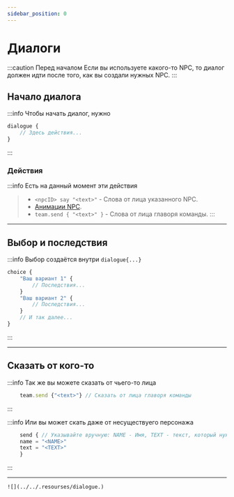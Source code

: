 ```yaml
---
sidebar_position: 0
---
```


# Диалоги

:::caution Перед началом
Если вы используете какого-то NPC, то диалог должен идти после того, как вы создали нужных NPC.
:::
## Начало диалога

:::info Чтобы начать диалог, нужно
```jsx
dialogue {
    // Здесь действия...
}
```
:::

### Действия

:::info Есть на данный момент эти действия
> - `<npcID> say "<text>"` - Слова от лица указанного NPC.
> - [Анимации NPC](../NPCs/actions-npc).
> - `team.send { "<text>" }` - Слова от лица главоря команды.
:::

---

## Выбор и последствия

:::info Выбор создаётся внутри `dialogue{...}`
```jsx
choice {
    "Ваш вариант 1" {
        // Последствия...
    }
    "Ваш вариант 2" {
        // Последствия...
    }
    // И так далее...
}
```
:::

---

## Сказать от кого-то

:::info Так же вы можете сказать от чьего-то лица

```jsx
    team.send {"<text>"} // Сказать от лица главоря команды
```
:::

:::info Или вы может скать даже от несуществуего персонажа

```jsx
    send { // Указывайте вручную: NAME - Имя, TEXT - текст, который нужно показать
	name = "<NAME>"
	text = "<TEXT>"
    }
```
:::

---
`![](../../.resourses/dialogue.)`